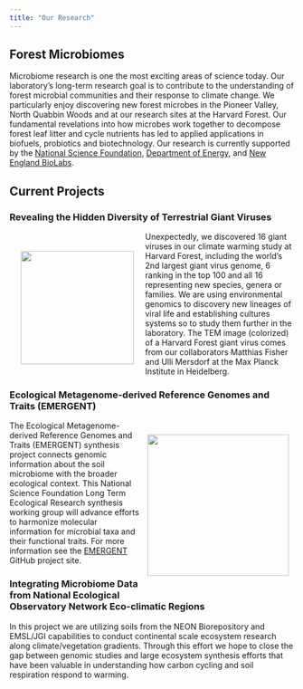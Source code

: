 ```yaml
---
title: "Our Research"
---
```


## Forest Microbiomes

Microbiome research is one the most exciting areas of science today. Our laboratory's long-term research goal is to contribute to the understanding of forest microbial communities and their response to climate change. We particularly enjoy discovering new forest microbes in the Pioneer Valley, North Quabbin Woods and at our research sites at the Harvard Forest. Our fundamental revelations into how microbes work together to decompose forest leaf litter and cycle nutrients has led to applied applications in biofuels, probiotics and biotechnology. Our research is currently supported by the [National Science Foundation](http://www.nsf.gov/), [Department of Energy](http://energy.gov/), and [New England BioLabs](https://www.neb.com/research).

## Current Projects

### Revealing the Hidden Diversity of Terrestrial Giant Viruses

<div>
<div style="float: left; position: relative; top: 0px; padding: 20px;">
![](images/giant_virus.png){width="200"}
</div>

Unexpectedly, we discovered 16 giant viruses in our climate warming study at Harvard Forest, including the world's 2nd largest giant virus genome, 6 ranking in the top 100 and all 16 representing new species, genera or families. We are using environmental genomics to discovery new lineages of viral life and establishing cultures systems so to study them further in the laboratory. The TEM image (colorized) of a Harvard Forest giant virus comes from our collaborators Matthias Fisher and Ulli Mersdorf at the Max Planck Institute in Heidelberg.




### Ecological Metagenome-derived Reference Genomes and Traits (EMERGENT)

<div>
<div style="float: right; position: relative; top: 0px; padding: 10px;">
![](images/soil_emergent.jpg){width="250"}
</div>

The Ecological Metagenome-derived Reference Genomes and Traits (EMERGENT) synthesis project connects genomic information about the soil microbiome with the broader ecological context. This National Science Foundation Long Term Ecological Research synthesis working group will advance efforts to harmonize molecular information for microbial taxa and their functional traits. For more information see the [EMERGENT](https://lter.github.io/lterwg-emergent-website/) GitHub project site.

### Integrating Microbiome Data from National Ecological Observatory Network Eco-climatic Regions

In this project we are utilizing soils from the NEON Biorepository and EMSL/JGI capabilities to conduct continental scale ecosystem research along climate/vegetation gradients. Through this effort we hope to close the gap between genomic studies and large ecosystem synthesis efforts that have been valuable in understanding how carbon cycling and soil respiration respond to warming.
